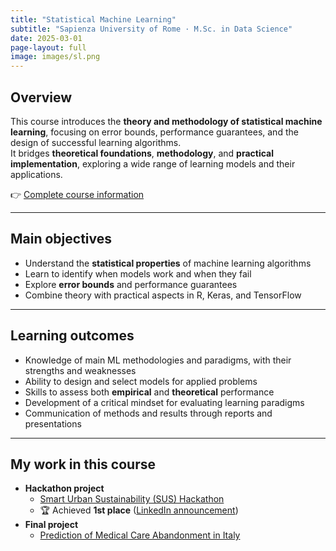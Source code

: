 ```yaml
---
title: "Statistical Machine Learning"
subtitle: "Sapienza University of Rome · M.Sc. in Data Science"
date: 2025-03-01
page-layout: full
image: images/sl.png
---
```


## Overview
This course introduces the **theory and methodology of statistical machine learning**, focusing on error bounds, performance guarantees, and the design of successful learning algorithms.  
It bridges **theoretical foundations**, **methodology**, and **practical implementation**, exploring a wide range of learning models and their applications.  

👉 [Complete course information](https://corsidilaurea.uniroma1.it/it/course/33519/attendance/lesson/57c6368b-1013-445e-b969-8964718eb224/1/2/4c474285-bdd5-4d00-ac5c-4f1e8bb5a270?parent_activity_uid=19e47738-163f-4274-8f43-db11fe24e830)  

---

## Main objectives
- Understand the **statistical properties** of machine learning algorithms  
- Learn to identify when models work and when they fail  
- Explore **error bounds** and performance guarantees  
- Combine theory with practical aspects in R, Keras, and TensorFlow  

---

## Learning outcomes
- Knowledge of main ML methodologies and paradigms, with their strengths and weaknesses  
- Ability to design and select models for applied problems  
- Skills to assess both **empirical** and **theoretical** performance  
- Development of a critical mindset for evaluating learning paradigms  
- Communication of methods and results through reports and presentations  

---

## My work in this course
- **Hackathon project**  
  - [Smart Urban Sustainability (SUS) Hackathon](http://github.com/emanueleiacca/SUS)  
  - 🏆 Achieved **1st place** ([LinkedIn announcement](https://www.linkedin.com/feed/update/urn:li:activity:7340709795768721409/))  

- **Final project**  
  - [Prediction of Medical Care Abandonment in Italy](https://github.com/emanueleiacca/Prediction-of-Medical-Care-Abandonment-in-Italy)  
